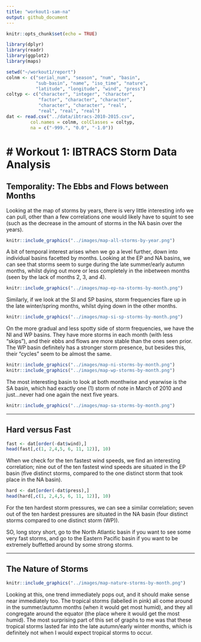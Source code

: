 ```yaml
---
title: "workout1-sam-na"
output: github_document
---
```


```r
knitr::opts_chunk$set(echo = TRUE)
```

```r
library(dplyr)
library(readr)
library(ggplot2)
library(maps)

setwd("~/workout1/report")
colnm <- c("serial_num", "season", "num", "basin", 
           "sub-basin", "name", "iso_time", "nature",
           "latitude", "longitude", "wind", "press")
coltyp <- c("character", "integer", "character",
            "factor", "character", "character",
            "character", "character", "real",
            "real", "real", "real")
dat <- read.csv("../data/ibtracs-2010-2015.csv", 
         col.names = colnm, colClasses = coltyp,
         na = c("-999.", "0.0", "-1.0"))
```


# Workout 1: IBTRACS Storm Data Analysis
===

## Temporality: The Ebbs and Flows between Months

Looking at the map of storms by years, there is very little interesting info we can pull, other than a few correlations one would likely have to squint to see (such as the decrease in the amount of storms in the NA basin over the years).

```r
knitr::include_graphics("../images/map-all-storms-by-year.png")
```

A bit of temporal interest arises when we go a level further, down into individual basins facetted by months. Looking at the EP and NA basins, we can see that storms seem to surge during the late summer/early autumn months, whilst dying out more or less completely in the inbetween months (seen by the lack of months 2, 3, and 4).

```r
knitr::include_graphics("../images/map-ep-na-storms-by-month.png")
```

Similarly, if we look at the SI and SP basins, storm frequencies flare up in the late winter/spring months, whilst dying down in the other months.

```r
knitr::include_graphics("../images/map-si-sp-storms-by-month.png")
```

On the more gradual and less spotty side of storm frequencies, we have the NI and WP basins. They have more storms in each month (with less "skips"), and their ebbs and flows are more stable than the ones seen prior. The WP basin definitely has a stronger storm presence, but besides this, their "cycles" seem to be almost the same.

```r
knitr::include_graphics("../images/map-ni-storms-by-month.png")
knitr::include_graphics("../images/map-wp-storms-by-month.png")
```

The most interesting basin to look at both monthwise and yearwise is the SA basin, which had exactly one (1) storm of note in March of 2010 and just...never had one again the next five years.

```r
knitr::include_graphics("../images/map-sa-storms-by-month.png")
```

---

## Hard versus Fast

```r
fast <- dat[order(-dat$wind),]
head(fast[,c(1, 2,4,5, 6, 11, 12)], 10)
```

When we check for the ten fastest wind speeds, we find an interesting correlation; nine out of the ten fastest wind speeds are situated in the EP basin (five distinct storms, compared to the one distinct storm that took place in the NA basin).

```r
hard <- dat[order(-dat$press),]
head(hard[,c(1, 2,4,5, 6, 11, 12)], 10)
```

For the ten hardest storm pressures, we can see a similar correlation; seven out of the ten hardest pressures are situated in the NA basin (four distinct storms compared to one distinct storm (WP)).

SO, long story short, go to the North Atlantic basin if you want to see some very fast storms, and go to the Eastern Pacific basin if you want to be extremely buffetted around by some strong storms.

---

## The Nature of Storms

```r
knitr::include_graphics("../images/map-nature-storms-by-month.png")
```

Looking at this, one trend immediately pops out, and it should make sense near immediately too. The tropical storms (labelled in pink) all come around in the summer/autumn months (when it would get most humid), and they all congregate around the equator (the place where it would get the most humid). The most surprising part of this set of graphs to me was that these tropical storms lasted far into the late autumn/early winter months, which is definitely not when I would expect tropical storms to occur.
